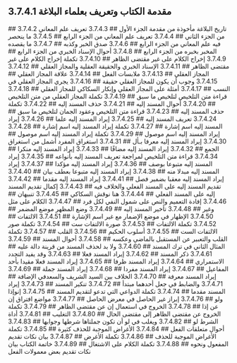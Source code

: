 ## 3.7.4.1 مقدمة الكتاب وتعريف بعلماء البلاغة
<YouTube videoId='tTfsoxma7aA' opts={opts} />
## 3.7.4.2 تاريخ البلاغة مأخوذة من مقدمة الجزء الأول
<YouTube videoId='LuCR5tc3s0Q' opts={opts} />
## 3.7.4.3 تعريف علم المعاني من الجزء الثاني
<YouTube videoId='OFlex2k209I' opts={opts} />
## 3.7.4.4 تعريف علم المعاني من الجزء الرابع
<YouTube videoId='5el-wyj-ABE' opts={opts} />
## 3.7.4.5 ما ينحصر فيه علم المعاني من الجزء الرابع
<YouTube videoId='LkOku1_xGHI' opts={opts} />
## 3.7.4.6 صدق الخبر وكذبه
<YouTube videoId='mu2Zd_rH1rw' opts={opts} />
## 3.7.4.7 ما يقصده المخبر بخبره من الجزء الرابع
<YouTube videoId='Xfnuh1WUJxg' opts={opts} />
## 3.7.4.8 أحوال الإسناد الخبري من الجزء الرابع
<YouTube videoId='sBrQ4MLGFwE' opts={opts} />
## 3.7.4.9 إخراج الكلام على غير مقتضى الظاهر
<YouTube videoId='HQBXjzv2k4Q' opts={opts} />
## 3.7.4.10 تكملة إخراج الكلام على غير مقتضى الظاهر
<YouTube videoId='Zatj0BsCktc' opts={opts} />
## 3.7.4.11 الإسناد الخبري والحقيقة العقلية والمجاز العقلي
<YouTube videoId='lUWj_PMSQ20' opts={opts} />
## 3.7.4.12 المجاز العقلي
<YouTube videoId='z5J0RJtu3ZA' opts={opts} />
## 3.7.4.13 ملابسات الفعل
<YouTube videoId='SKgWs412Yno' opts={opts} />
## 3.7.4.14 علاقة المجاز العقلي
<YouTube videoId='ZJu9HssozwE' opts={opts} />
## 3.7.4.15 وجوب أن يكون للمجاز العقلي حقيقة
<YouTube videoId='1huwmI9cQts' opts={opts} />
## 3.7.4.16 يجري المجاز العقلي في النسب
<YouTube videoId='JxeaWRpWCOE' opts={opts} />
## 3.7.4.17 أمثلة على المجاز العقلي وإنكار السكاكي للمجاز العقلي
<YouTube videoId='9Eo6XNt7Tgs' opts={opts} />
## 3.7.4.18 قراءة متن التلخيص لتلخيص ما سبق
<YouTube videoId='Bh21alLokDE' opts={opts} />
## 3.7.4.19 تكملة المجاز العقلي من متن التلخيص
<YouTube videoId='2KAfBhgAGXc' opts={opts} />
## 3.7.4.20 أحوال المسند إليه
<YouTube videoId='zYHbSaf6vBY' opts={opts} />
## 3.7.4.21 حذف المسند إليه
<YouTube videoId='1vlo7UI1Sew' opts={opts} />
## 3.7.4.22 تكملة حذف المسند إليه
<YouTube videoId='HMDM63cjGYA' opts={opts} />
## 3.7.4.23 قراءة متن التلخيص وعقود الجمان لتلخيص ما سبق
<YouTube videoId='cTKFjBrzdYs' opts={opts} />
## 3.7.4.24 تعريف المسند إليه
<YouTube videoId='npDlLOJYO9o' opts={opts} />
## 3.7.4.25 إيراد المسند إليه علما
<YouTube videoId='hF5he56wvqA' opts={opts} />
## 3.7.4.26 إيراد المسند إليه اسم إشارة
<YouTube videoId='yJCLi4kHZDs' opts={opts} />
## 3.7.4.27 تكملة إيراد المسند إليه اسم إشارة
<YouTube videoId='Aa5JqLW7MG0' opts={opts} />
## 3.7.4.28 إيراد المسند إليه اسم موصول
<YouTube videoId='0VTrEw8lEiM' opts={opts} />
## 3.7.4.29 تكملة إيراد المسند إليه اسم موصول
<YouTube videoId='HxvfmgPUP6k' opts={opts} />
## 3.7.4.30 إيراد المسند إليه معرفا بـأل
<YouTube videoId='CWvaPX94msE' opts={opts} />
## 3.7.4.31 استغراق المفرد أشمل من استغراق الجمع
<YouTube videoId='cmTlRW7tlVE' opts={opts} />
## 3.7.4.32 إيراد المسند إليه مضافًا
<YouTube videoId='9VsafFKTTkY' opts={opts} />
## 3.7.4.33 إيراد المسند إليه منكرا
<YouTube videoId='Dib1NoziAx4' opts={opts} />
## 3.7.4.34 قراءة متن التلخيص لمراجعة تعريف المسند إليه بأنواعه
<YouTube videoId='V6vBm17o5lI' opts={opts} />
## 3.7.4.35 إيراد المسند إليه متبوعا بوصف
<YouTube videoId='JmYwoPhC7ac' opts={opts} />
## 3.7.4.36 إيراد المسند إليه مؤكدا
<YouTube videoId='E32cGSIR-3s' opts={opts} />
## 3.7.4.37 إيراد المسند إليه مبدلا منه
<YouTube videoId='Yqryk1jnGT4' opts={opts} />
## 3.7.4.38 إيراد المسند إليه متبوعا بعطف بيان
<YouTube videoId='3xZaGBaTh-Y' opts={opts} />
## 3.7.4.40 إيراد المسند إليه معقبا بضمير فصل
<YouTube videoId='SGQf1c1LiSQ' opts={opts} />
## 3.7.4.41 إيراد المسند إليه مقدما
<YouTube videoId='rSGtlTT3WZE' opts={opts} />
## 3.7.4.42 تقديم المسند إليه على المسند الفعلي والخلاف فيه
<YouTube videoId='UL23UEbmJPk' opts={opts} />
## 3.7.4.43 إكمال تقديم المسند إليه على المسند الفعلي
<YouTube videoId='JphdEqMnv5g' opts={opts} />
## 3.7.4.44 هنا نوقش السكاكي
<YouTube videoId='EBrSZXegr28' opts={opts} />
## 3.7.4.45 تنبيهان
<YouTube videoId='gj_9WZwHOBo' opts={opts} />
## 3.7.4.46 إفادة التعميم والنص على شمول النفي لكل فرد
<YouTube videoId='Zj_vmvdYaww' opts={opts} />
## 3.7.4.47 الكلام على مثل وغير
<YouTube videoId='ZmDdXySxOL8' opts={opts} />
## 3.7.4.48 تأخير المسند إليه
<YouTube videoId='QX_8AqCMY84' opts={opts} />
## 3.7.4.49 وضع المظهر موضع المضمر
<YouTube videoId='xpuuVFiHG9E' opts={opts} />
## 3.7.4.50 الإظهار في موضع الإضمار مع غير اسم الإشارة
<YouTube videoId='O2B4Rdjg3gU' opts={opts} />
## 3.7.4.51 الالتفات
<YouTube videoId='xWYQtwJ4oyQ' opts={opts} />
## 3.7.4.52 تكملة الالتفات
<YouTube videoId='PhU-D_X_w5w' opts={opts} />
## 3.7.4.53 صورة الالتفات ست
<YouTube videoId='2A9gidg52yQ' opts={opts} />
## 3.7.4.54 تكملة صور الالتفات الست
<YouTube videoId='hVoiS-jsOC8' opts={opts} />
## 3.7.4.55 أسلوب الحكيم
<YouTube videoId='g0Y1PeuipAU' opts={opts} />
## 3.7.4.56 القلب
<YouTube videoId='rVrzvEl-ztc' opts={opts} />
## 3.7.4.57 تكملة القلب والتعبير عن المستقبل بالماضي وعكسه
<YouTube videoId='ixy9P7THUsI' opts={opts} />
## 3.7.4.58 أحوال المسند
<YouTube videoId='abYJ6TQ4NDo' opts={opts} />
## 3.7.4.59 المثال الثاني في ترك المسند
<YouTube videoId='raIDk4dc2Ak' opts={opts} />
## 3.7.4.60 ولا بد لحذف المسند من قرينة دالة عليه
<YouTube videoId='H1NcQxvYZ1Y' opts={opts} />
## 3.7.4.61 ذكر المسند
<YouTube videoId='AiOKkl4RMNk' opts={opts} />
## 3.7.4.62 إيراد المسند فعلا
<YouTube videoId='RueeSFVkX4A' opts={opts} />
## 3.7.4.63 وقد يفيد التجدد الاستمراري
<YouTube videoId='kZ7JVxp5KNU' opts={opts} />
## 3.7.4.64 إيراد المسند ظرفا
<YouTube videoId='4XUep2M9nPo' opts={opts} />
## 3.7.4.65 إيراد المسند فعلا مقيدا بأحد المفاعيل
<YouTube videoId='0HbOvXUyO3Y' opts={opts} />
## 3.7.4.67 إيراد المسند مفردا
<YouTube videoId='W1v2JJzYM7E' opts={opts} />
## 3.7.4.68 إيراد المسند جملة
<YouTube videoId='WmlMmmi_WWI' opts={opts} />
## 3.7.4.69 إيراد المسند معرفة
<YouTube videoId='QwZrd3YpK6E' opts={opts} />
## 3.7.4.70 الخلاف بين السيد الشريف والسعدفي الإضافة
<YouTube videoId='cnnfjrrKNA0' opts={opts} />
## 3.7.4.71 والضابط في جعل أحدهما مبتدأ
<YouTube videoId='7cJNDCMhHxc' opts={opts} />
## 3.7.4.72 تنكير المسند
<YouTube videoId='_sTMrNs3_38' opts={opts} />
## 3.7.4.73 إيراد المسند مقدما
<YouTube videoId='CNT4W3dDeK0' opts={opts} />
## 3.7.4.74 تكملة الدواعي التي تدعو لتقديم المسند
<YouTube videoId='k0E2At3qJxU' opts={opts} />
## 3.7.4.75 إنوإذا ولو
<YouTube videoId='paLm_J-apkY' opts={opts} />
## 3.7.4.76 إبراز غير الحاصل في معرض الحاصل
<YouTube videoId='jXMYqvpvxh8' opts={opts} />
## 3.7.4.77 مواضع افتراق إن عن إذا
<YouTube videoId='nmoZ2b8hn2E' opts={opts} />
## 3.7.4.78 الخروج في استعمال إن عن مقتضى الظاهر
<YouTube videoId='ufwetWaQk1M' opts={opts} />
## 3.7.4.79 تكملة الخروج عن مقتضى الظاهر إلى مقتضى الحال
<YouTube videoId='1DY89TBG0PI' opts={opts} />
## 3.7.4.80 التغليب
<YouTube videoId='3HE7GS8En0M' opts={opts} />
## 3.7.4.81 أداة الشرط لو
<YouTube videoId='FgMEqFwLz1c' opts={opts} />
## 3.7.4.82 ويغلب في لو أن تكون جملتاها شرطها وجوابها
<YouTube videoId='OtpAa1EK5ys' opts={opts} />
## 3.7.4.83 أحوال متعلقات الفعل
<YouTube videoId='0uY5Od6yBz0' opts={opts} />
## 3.7.4.84 الأغراض الموجبة للحذف كثيرة
<YouTube videoId='yvTIuzaD1jY' opts={opts} />
## 3.7.4.85 تكملة الأغراض الموجبة للحذف
<YouTube videoId='P_R6y6JQyNo' opts={opts} />
## 3.7.4.86 تكملة الأغرض
<YouTube videoId='JEuLA1-Jd2E' opts={opts} />
## 3.7.4.87 بيان نكات تقديم المفعول ونحوه
<YouTube videoId='Ar8bSTkt2I4' opts={opts} />
## 3.7.4.88 تكملة الكلام على الاشتغال
<YouTube videoId='PTO86jJdG8k' opts={opts} />
## 3.7.4.89 خاتمة الكتاب بيان نكات تقديم بعض معمولات الفعل
<YouTube videoId='jIHYj5Q1Pks' opts={opts} />
